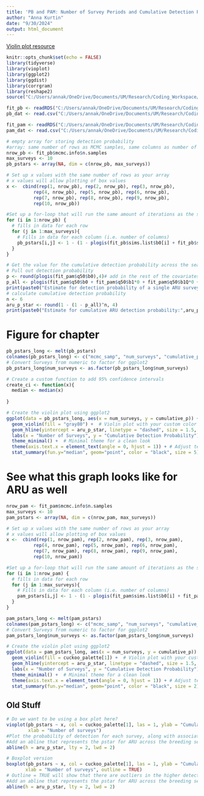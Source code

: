 ```yaml
---
title: 'PB and PAM: Number of Survey Periods and Cumulative Detection Probability'
author: "Anna Kurtin"
date: "9/30/2024"
output: html_document
---
```


[Violin plot resource](http://www.sthda.com/english/wiki/ggplot2-violin-plot-quick-start-guide-r-software-and-data-visualization)

```R
knitr::opts_chunk$set(echo = FALSE)
library(tidyverse)
library(vioplot)
library(ggplot2)
library(ggdist)
library(corrgram)
library(reshape2)
source("C:/Users/annak/OneDrive/Documents/UM/Research/Coding_Workspace/Cuckoo-Research/R_Scripts/5_Visualization/Create_HexCodes_CuckooColorBlind.R")

```


```R
fit_pb <- readRDS("C:/Users/annak/OneDrive/Documents/UM/Research/Coding_Workspace/Cuckoo-Research/R_Scripts/2_Analyses/Methods_Chapter/Playback_Model/Models_Ran_Outputs/JAGS_PBMod2.txt")
pb_dat <- read.csv("C:/Users/annak/OneDrive/Documents/UM/Research/Coding_Workspace/Cuckoo-Research/Data/Playback_Results/2023/Outputs/2023_PBData_FormatforOccModSCALED_8-6-24.csv")

fit_pam <- readRDS("C:/Users/annak/OneDrive/Documents/UM/Research/Coding_Workspace/Cuckoo-Research/R_Scripts/2_Analyses/Methods_Chapter/ARU_Model/Models_Ran_Outputs/MetChap_ARUMod2.Rdata")
pam_dat <- read.csv("C:/Users/annak/OneDrive/Documents/UM/Research/Coding_Workspace/Cuckoo-Research/Data/Habitat_Model_Covariates/HabChap_DetOccCovsFull_SCALED_8-12.csv")
```


```R
# empty array for storing detection probability
#array: same number of rows as MCMC samples, same columns as number of surveys you want to investigate
nrow_pb <- fit_pb$mcmc.info$n.samples
max_surveys <- 10
pb_pstars <- array(NA, dim = c(nrow_pb, max_surveys))

# Set up x values with the same number of rows as your array
# x values will allow plotting of box values
x <-  cbind(rep(1, nrow_pb), rep(2, nrow_pb), rep(3, nrow_pb), 
          rep(4, nrow_pb), rep(5, nrow_pb), rep(6, nrow_pb), 
          rep(7, nrow_pb), rep(8, nrow_pb), rep(9, nrow_pb), 
          rep(10, nrow_pb))

#Set up a for-loop that will run the same amount of iterations as the samples produced in the MCMC
for (i in 1:nrow_pb) { 
  # fills in data for each row 
  for (j in 1:max_surveys){ 
    # Fills in data for each column (i.e. number of columns)
    pb_pstars[i,j] <- 1 - (1 - plogis(fit_pb$sims.list$b0[i] + fit_pb$sims.list$b1[i]*0 + fit_pb$sims.list$b1Q[i]*0)+ fit_pb$sims.list$b3[i]*0+ fit_pb$sims.list$b4[i]*0)^j #Calculate estimated maximum detection probability for each survey using mean probability calculated in the MCMC 
  } 
}
```

```R
# Get the value for the cumulative detection probability across the season for PAM
# Pull out detection probability
p <- round(plogis(fit_pam$q50$b0),4)# add in the rest of the covariates and see what this does?
p_all <- plogis(fit_pam$q50$b0 + fit_pam$q50$b1*0 + fit_pam$q50$b1Q*0 + fit_pam$q50$b3*0 + fit_pam$q50$b4*0 + fit_pam$q50$b5*0)
print(paste0("Estimate for detection probability of a single ARU survey:",p_all))
# calculate cumulative detection probability
n <- 6
aru_p_star <- round(1 - (1 - p_all)^n, 4)
print(paste0("Estimate for cumulative ARU detection probability:",aru_p_star))
```

# Figure for chapter

```R
pb_pstars_long <- melt(pb_pstars)
colnames(pb_pstars_long) <- c("mcmc_samp", "num_surveys", "cumulative_p")
# Convert Surveys from numeric to factor for ggplot2
pb_pstars_long$num_surveys <- as.factor(pb_pstars_long$num_surveys)

# Create a custom function to add 95% confidence intervals
create_ci <- function(x){
  median <- median(x)
  
}

# Create the violin plot using ggplot2
ggplot(data = pb_pstars_long, aes(x = num_surveys, y = cumulative_p)) + 
  geom_violin(fill = "gray80") +  # Violin plot with your custom color
  geom_hline(yintercept = aru_p_star, linetype = "dashed", size = 1.5, color = cuckoo_palette[1]) +  # Dashed line for pstar
  labs(x = "Number of Surveys", y = "Cumulative Detection Probability") +  # Axis labels
  theme_minimal() +  # Minimal theme for a clean look
  theme(axis.text.x = element_text(angle = 0, hjust = 1)) + # Adjust text angle and position
  stat_summary(fun.y="median", geom="point", color = "black", size = 5)
```




# See what this graph looks like for ARU as well 
```R
nrow_pam <- fit_pam$mcmc.info$n.samples
max_surveys <- 10
pam_pstars <- array(NA, dim = c(nrow_pam, max_surveys))

# Set up x values with the same number of rows as your array
# x values will allow plotting of box values
x <-  cbind(rep(1, nrow_pam), rep(2, nrow_pam), rep(3, nrow_pam), 
          rep(4, nrow_pam), rep(5, nrow_pam), rep(6, nrow_pam), 
          rep(7, nrow_pam), rep(8, nrow_pam), rep(9, nrow_pam), 
          rep(10, nrow_pam))

#Set up a for-loop that will run the same amount of iterations as the samples produced in the MCMC
for (i in 1:nrow_pam) { 
  # fills in data for each row 
  for (j in 1:max_surveys){ 
    # Fills in data for each column (i.e. number of columns)
    pam_pstars[i,j] <- 1 - (1 - plogis(fit_pam$sims.list$b0[i] + fit_pam$sims.list$b1[i]*0 + fit_pam$sims.list$b1Q[i]*0 + fit_pam$sims.list$b3[i]*0 + fit_pam$sims.list$b4[i]*0 + fit_pam$sims.list$b5[i]*0))^j #Calculate estimated maximum detection probability for each survey using mean probability calculated in the MCMC 
  } 
}
```
```R
pam_pstars_long <- melt(pam_pstars)
colnames(pam_pstars_long) <- c("mcmc_samp", "num_surveys", "cumulative_p")
# Convert Surveys from numeric to factor for ggplot2
pam_pstars_long$num_surveys <- as.factor(pam_pstars_long$num_surveys)

# Create the violin plot using ggplot2
ggplot(data = pam_pstars_long, aes(x = num_surveys, y = cumulative_p)) + 
  geom_violin(fill = cuckoo_palette[1]) +  # Violin plot with your custom color
  geom_hline(yintercept = aru_p_star, linetype = "dashed", size = 1.5, color = "gray") +  # Dashed line for pstar
  labs(x = "Number of Surveys", y = "Cumulative Detection Probability") +  # Axis labels
  theme_minimal() +  # Minimal theme for a clean look
  theme(axis.text.x = element_text(angle = 0, hjust = 1)) + # Adjust text angle and position
  stat_summary(fun.y="median", geom="point", color = "black", size = 2)
```


## Old Stuff

```R
# Do we want to be using a box plot here?
vioplot(pb_pstars ~ x, col = cuckoo_palette[1], las = 1, ylab = "Cumulative Detection Probability", 
        xlab = "Number of surveys")
#Plot the probability of detection for each survey, along with associated confidence intervals 
#Add an abline that represents the pstar for ARU across the breeding season
abline(h = aru_p_star, lty = 2, lwd = 2)

# Boxplot version
boxplot(pb_pstars ~ x, col = cuckoo_palette[1], las = 1, ylab = "Cumulative Detection Probability", 
       xlab = "Number of surveys", outline = TRUE)
# Outline = TRUE will show that there are outliers in the higher detection surveys
#Add an abline that represents the pstar for ARU across the breeding season
abline(h = aru_p_star, lty = 2, lwd = 2)
```